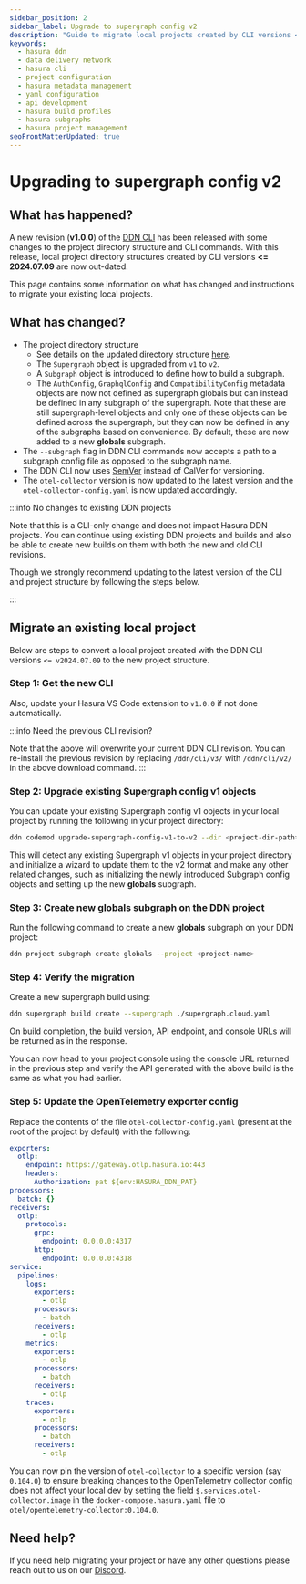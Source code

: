 ```yaml
---
sidebar_position: 2
sidebar_label: Upgrade to supergraph config v2
description: "Guide to migrate local projects created by CLI versions <= 2024.07.09"
keywords:
  - hasura ddn
  - data delivery network
  - hasura cli
  - project configuration
  - hasura metadata management
  - yaml configuration
  - api development
  - hasura build profiles
  - hasura subgraphs
  - hasura project management
seoFrontMatterUpdated: true
---
```



# Upgrading to supergraph config v2

## What has happened?

A new revision (**v1.0.0**) of the [DDN CLI](/cli/installation.mdx) has been released with some changes to the
project directory structure and CLI commands. With this release, local project directory structures created by CLI
versions **\<= 2024.07.09** are now out-dated.

This page contains some information on what has changed and instructions to migrate your existing local projects.

## What has changed?

- The project directory structure
  - See details on the updated directory structure [here](/project-configuration/config).
  - The `Supergraph` object is upgraded from `v1` to `v2`.
  - A `Subgraph` object is introduced to define how to build a subgraph.
  - The `AuthConfig`, `GraphqlConfig` and `CompatibilityConfig` metadata objects are now not defined as supergraph globals
    but can instead be defined in any subgraph of the supergraph. Note that these are still supergraph-level objects and
    only one of these objects can be defined across the supergraph, but they can now be defined in any of the subgraphs
    based on convenience. By default, these are now added to a new **globals** subgraph.
- The `--subgraph` flag in DDN CLI commands now accepts a path to a subgraph config file as opposed to the subgraph name.
- The DDN CLI now uses [SemVer](https://semver.org/) instead of CalVer for versioning.
- The `otel-collector` version is now updated to the latest version and the `otel-collector-config.yaml` is now updated
  accordingly.

:::info No changes to existing DDN projects

Note that this is a CLI-only change and does not impact Hasura DDN projects. You can continue using existing
DDN projects and builds and also be able to create new builds on them with both the new and old CLI revisions.

Though we strongly recommend updating to the latest version of the CLI and project structure by following the steps
below.

:::


## Migrate an existing local project

Below are steps to convert a local project created with the DDN CLI versions `<= v2024.07.09` to the new project
structure.

### Step 1: Get the new CLI

<InstallTheCli />

Also, update your Hasura VS Code extension to `v1.0.0` if not done automatically.

:::info Need the previous CLI revision?

Note that the above will overwrite your current DDN CLI revision. You can re-install the previous revision by replacing
`/ddn/cli/v3/` with `/ddn/cli/v2/` in the above download command.
:::

### Step 2: Upgrade existing Supergraph config v1 objects

You can update your existing Supergraph config v1 objects in your local project by running the following in your
project directory:

```bash
ddn codemod upgrade-supergraph-config-v1-to-v2 --dir <project-dir-path>
```

This will detect any existing Supergraph v1 objects in your project directory and initialize a wizard to update them
to the v2 format and make any other related changes, such as initializing the newly introduced Subgraph config objects
and setting up the new **globals** subgraph.

### Step 3: Create new **globals** subgraph on the DDN project

Run the following command to create a new **globals** subgraph on your DDN project:

```bash
ddn project subgraph create globals --project <project-name>
```

### Step 4: Verify the migration

Create a new supergraph build using:

```bash
ddn supergraph build create --supergraph ./supergraph.cloud.yaml
```

On build completion, the build version, API endpoint, and console URLs will be returned as in the response.

You can now head to your project console using the console URL returned in the previous step and verify the API
generated with the above build is the same as what you had earlier.

### Step 5: Update the OpenTelemetry exporter config

Replace the contents of the file `otel-collector-config.yaml` (present at the root of the project by default) with the following:

```yaml
exporters:
  otlp:
    endpoint: https://gateway.otlp.hasura.io:443
    headers:
      Authorization: pat ${env:HASURA_DDN_PAT}
processors:
  batch: {}
receivers:
  otlp:
    protocols:
      grpc:
        endpoint: 0.0.0.0:4317
      http:
        endpoint: 0.0.0.0:4318
service:
  pipelines:
    logs:
      exporters:
        - otlp
      processors:
        - batch
      receivers:
        - otlp
    metrics:
      exporters:
        - otlp
      processors:
        - batch
      receivers:
        - otlp
    traces:
      exporters:
        - otlp
      processors:
        - batch
      receivers:
        - otlp
```
You can now pin the version of `otel-collector` to a specific version (say `0.104.0`) to ensure breaking changes to the 
OpenTelemetry collector config does not affect your local dev by setting the field 
`$.services.otel-collector.image` in the `docker-compose.hasura.yaml` file to `otel/opentelemetry-collector:0.104.0`.


## Need help?

If you need help migrating your project or have any other questions please reach out to us on
our [Discord](https://hasura.io/discord).


